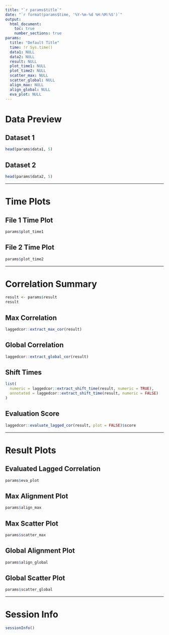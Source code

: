 ```yaml
---
title: "`r params$title`"
date: "`r format(params$time, '%Y-%m-%d %H:%M:%S')`"
output: 
  html_document:
    toc: true
    number_sections: true
params:
  title: "Default Title"
  time: !r Sys.time()
  data1: NULL
  data2: NULL
  result: NULL
  plot_time1: NULL
  plot_time2: NULL
  scatter_max: NULL
  scatter_global: NULL
  align_max: NULL
  align_global: NULL
  eva_plot: NULL
---
```


# Data Preview

## Dataset 1

```r
head(params$data1, 5)
```

## Dataset 2

```r
head(params$data2, 5)
```

---

# Time Plots

## File 1 Time Plot

```r
params$plot_time1
```

## File 2 Time Plot

```r
params$plot_time2
```

---

# Correlation Summary

```r
result <- params$result
result
```

## Max Correlation

```r
laggedcor::extract_max_cor(result)
```

## Global Correlation

```r
laggedcor::extract_global_cor(result)
```

## Shift Times

```r
list(
  numeric = laggedcor::extract_shift_time(result, numeric = TRUE),
  annotated = laggedcor::extract_shift_time(result, numeric = FALSE)
)
```

## Evaluation Score

```r
laggedcor::evaluate_lagged_cor(result, plot = FALSE)$score
```

---

# Result Plots

## Evaluated Lagged Correlation

```r
params$eva_plot
```

## Max Alignment Plot

```r
params$align_max
```

## Max Scatter Plot

```r
params$scatter_max
```

## Global Alignment Plot

```r
params$align_global
```

## Global Scatter Plot

```r
params$scatter_global
```

---

# Session Info

```r
sessionInfo()
```